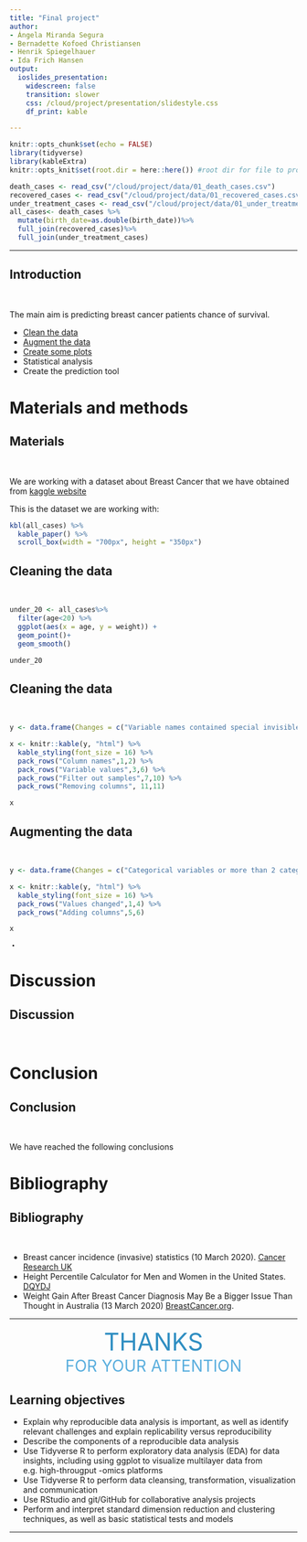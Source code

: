 ```yaml
---
title: "Final project"
author:
- Ángela Miranda Segura
- Bernadette Kofoed Christiansen
- Henrik Spiegelhauer
- Ida Frich Hansen
output:
  ioslides_presentation:
    widescreen: false
    transition: slower
    css: /cloud/project/presentation/slidestyle.css
    df_print: kable

---
```



```r
knitr::opts_chunk$set(echo = FALSE)
library(tidyverse)
library(kableExtra)
knitr::opts_knit$set(root.dir = here::here()) #root dir for file to project root dir

death_cases <- read_csv("/cloud/project/data/01_death_cases.csv")
recovered_cases <- read_csv("/cloud/project/data/01_recovered_cases.csv")
under_treatment_cases <- read_csv("/cloud/project/data/01_under_treatment_cases.csv")
all_cases<- death_cases %>%
  mutate(birth_date=as.double(birth_date))%>%
  full_join(recovered_cases)%>%
  full_join(under_treatment_cases)

```


---

## Introduction

<div class="up_bar" style="width: 20px"></div><div class="arrow-right" style="margin-left: 20px"></div><br>

The main aim is predicting breast cancer patients chance of survival.  

- [Clean the data](#5)
- [Augment the data](#7)
- [Create some plots](#10)
- Statistical analysis
- Create the prediction tool


# Materials and methods

## Materials {.smaller}

<div class="up_bar" style="width: 40px"></div><div class="arrow-right" style="margin-left: 40px"></div><br>

We are working with a dataset about Breast Cancer that we have obtained from [kaggle website](https://www.kaggle.com/)

This is the dataset we are working with:


```r
kbl(all_cases) %>%
  kable_paper() %>%
  scroll_box(width = "700px", height = "350px")
```


## Cleaning the data {.smaller}

<div class="up_bar" style="width: 60px"></div><div class="arrow-right" style="margin-left: 60px"></div><br>


```r
under_20 <- all_cases%>%
  filter(age<20) %>%
  ggplot(aes(x = age, y = weight)) +
  geom_point()+
  geom_smooth()

under_20
```


## Cleaning the data 

<div class="up_bar" style="width: 80px"></div><div class="arrow-right" style="margin-left: 80px"></div><br>


```r
y <- data.frame(Changes = c("Variable names contained special invisible chars (\r\n) which were removed" , "Birth_control was renamed to not contain parenthesis in variable name", "Missing values were encoded to NA_real (numeric NA)", "For binary variables, if another char than 0 or 1 is found, this is assumed to be a typing error and is set = 1 (greedy approach)", "Blood type had one value of 44 (mistake) which was changed to NA", "Birth dates of other than 4 numbers were set to NA",  "Only look at women as they are the risk group of breast cancer (few men are hit)", "Only look at women > 20 years, as we wish to mainly focus on the risk group (age =risk) (0 cases in UK for women < 20 over 3 years)", "Filter out samples that are believed to have errors in weight", "Filter out a single woman who is set to not yet have her period, but have experience in pregnancy (does not make sense = error)", "Remove singular columns (with only one value for all samples)"))

x <- knitr::kable(y, "html") %>%
  kable_styling(font_size = 16) %>%
  pack_rows("Column names",1,2) %>%
  pack_rows("Variable values",3,6) %>%
  pack_rows("Filter out samples",7,10) %>%
  pack_rows("Removing columns", 11,11)

x
```


## Augmenting the data

<div class="up_bar" style="width: 100px"></div><div class="arrow-right" style="margin-left: 100px"></div><br>


```r
y <- data.frame(Changes = c("Categorical variables or more than 2 categories where encoded by their name instead of numbers", "Binary categories were kept", "All categorical values were changed to type; factor", "Numeric values were kept", "Columns explaining factor variables, like education, mestrual_age, menopausal_age...", "Age at treatment were calculated from birthdate year treatment year"))

x <- knitr::kable(y, "html") %>%
  kable_styling(font_size = 16) %>%
  pack_rows("Values changed",1,4) %>%
  pack_rows("Adding columns",5,6) 

x
```


<div style="font-size: 0.75em">
- 
</div>

# Discussion {#statistics}
## Discussion {.smaller}

<div class="up_bar" style="width: 360px"></div><div class="arrow-right" style="margin-left: 360px"></div><br>

# Conclusion

## Conclusion {.smaller}

<div class="up_bar" style="width: 400px"></div><div class="arrow-right" style="margin-left: 400px"></div><br>

We have reached the following conclusions

# Bibliography

## Bibliography {.smaller}

<div class="up_bar" style="width: 440px"></div><div class="arrow-right" style="margin-left: 440px"></div><br>

- Breast cancer incidence (invasive) statistics (10 March 2020). [Cancer Research UK](https://www.cancerresearchuk.org/health-professional/cancer-statistics/statistics-by-cancer-type/breast-cancer/incidence-invasive#heading-One)
- Height Percentile Calculator for Men and Women in the United States. [DQYDJ](https://dqydj.com/height-percentile-calculator-for-men-and-women/)
- Weight Gain After Breast Cancer Diagnosis May Be a Bigger Issue Than Thought in Australia (13 March 2020) [BreastCancer.org](https://www.breastcancer.org/research-news/gaining-weight-after-dx-big-problem-in-australia#:~:text=The%20survey%20found%20that%20nearly,diagnosed%20was%20about%20157%20pounds).



---

<div id="final_box">
<div style="color: rgb(47, 142, 194); font-size: 3em; text-align:center">THANKS</div> 
<div style="color: rgb(91, 175, 222); font-size: 2em; text-align:center"> FOR YOUR ATTENTION</div>
</div>

## Learning objectives {.smaller}

- Explain why reproducible data analysis is important, as well as identify relevant challenges and explain replicability versus reproducibility <i class="fas fa-check"></i>
- Describe the components of a reproducible data analysis <i class="fas fa-check"></i>
- Use Tidyverse R to perform exploratory data analysis (EDA) for data insights, including using ggplot to visualize multilayer data from e.g. high-througput -omics platforms <i class="fas fa-check"></i>
- Use Tidyverse R to perform data cleansing, transformation, visualization and communication <i class="fas fa-check"></i>
- Use RStudio and git/GitHub for collaborative analysis projects <i class="fas fa-check"></i>
- Perform and interpret standard dimension reduction and clustering techniques, as well as basic statistical tests and models <i class="fas fa-check"></i>


<link rel="stylesheet" href="https://use.fontawesome.com/releases/v5.8.1/css/all.css" integrity="sha384-50oBUHEmvpQ+1lW4y57PTFmhCaXp0ML5d60M1M7uH2+nqUivzIebhndOJK28anvf" crossorigin="anonymous">

---

<div class="progress">
<i class="fas fa-folder-open"></i><i class="fas fa-arrow-right"></i><i class="fas fa-folder"></i>

</div>

